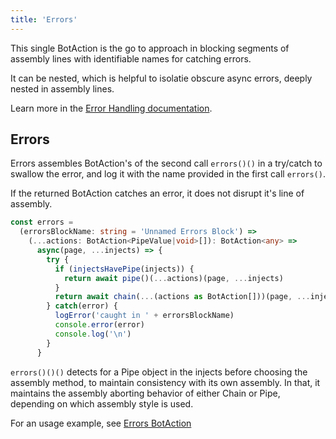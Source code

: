 ---
title: 'Errors'
---

This single BotAction is the go to approach in blocking segments of assembly lines with identifiable names for catching errors. 

It can be nested, which is helpful to isolatie obscure async errors, deeply nested in assembly lines.

Learn more in the [Error Handling documentation](/advanced/error-handling).

## Errors
Errors assembles BotAction's of the second call `errors()()` in a try/catch to swallow the error, and log it with the name provided in the first call `errors()`.

If the returned BotAction catches an error, it does not disrupt it's line of assembly.
```typescript
const errors =
  (errorsBlockName: string = 'Unnamed Errors Block') => 
    (...actions: BotAction<PipeValue|void>[]): BotAction<any> => 
      async(page, ...injects) => {
        try {
          if (injectsHavePipe(injects)) {
            return await pipe()(...actions)(page, ...injects)
          }
          return await chain(...(actions as BotAction[]))(page, ...injects)
        } catch(error) {
          logError('caught in ' + errorsBlockName)
          console.error(error)
          console.log('\n')
        }
      }
```
`errors()()()` detects for a Pipe object in the injects before choosing the assembly method, to maintain consistency with its own assembly. In that, it maintains the assembly aborting behavior of either Chain or Pipe, depending on which assembly style is used.

For an usage example, see [Errors BotAction](/advanced/error-handling#errors-botaction)